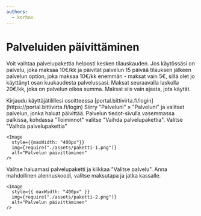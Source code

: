 ```yaml
---
authors:
  - korhox
---
```


# Palveluiden päivittäminen

Voit vaihtaa palvelupakettia helposti kesken tilauskauden. Jos käytössäsi on
palvelu, joka maksaa 10€/kk ja päivität palvelun 15 päivää tilauksen jälkeen
palvelun option, joka maksaa 10€/kk enemmän - maksat vain 5€, sillä olet jo
käyttänyt osan kuukaudesta palvelussasi. Maksat seuraavalla laskulla 20€/kk,
joka on palvelun oikea summa. Maksat siis vain ajasta, jota käytät.

<Stepper title="Palvelun optioiden päivittäminen">
  <Step>
    Kirjaudu käyttäjätilillesi osoitteessa
    [portal.bittivirta.fi/login](https://portal.bittivirta.fi/login)
  </Step>
  <Step>
    Siirry "Palveluni" » "Palveluni" ja valitset palvelun, jonka haluat päivittää.
    Palvelun tiedot-sivulla vasemmassa palkissa, kohdassa "Toiminnot" valitse
    "Vaihda palvelupakettia".
  </Step>
  <Step>
    Valitse "Vaihda palvelupakettia"

    <Image
      style={{maxWidth: "400px"}}
      img={require("./assets/paketti-1.png")}
      alt="Palvelun päivittäminen"
    />

  </Step>
  <Step>
    Valitse haluamasi palvelupaketti ja klikkaa "Valitse palvelu". Anna mahdollinen alennuskoodi, valitse maksutapa ja jatka kassalle.

    <Image
      style={{ maxWidth: "400px" }}
      img={require("./assets/paketti-2.png")}
      alt="Palvelun päivittäminen"
    />

  </Step>
</Stepper>









































